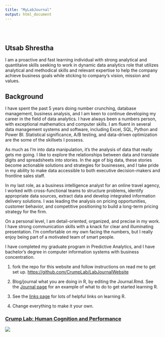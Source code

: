 ```yaml
---
title: "MyLabJournal"
output: html_document
---
```


<style type="text/css">
.title {
  display: none;
}

#getting-started img {
  margin-right: 10px;
}

</style>

<div class="row" style="padding-top: 30px;">
<div class="col-sm-6">

# **Utsab Shrestha**

I am a proactive and fast learning individual with strong analytical and quantitaive skills seeking to work in dynamic data analytics role that utilizes analytical and methodical skills and relevant expertise to help the company achieve business goals while sticking to company's vision, mission and values.

## Background

I have spent the past 5 years doing number crunching, database management, business analysis, and I am keen to continue developing my career in the field of data analytics. I have always been a numbers person, with exceptional mathematics and computer skills. I am fluent in several data management systems and software, including Excel, SQL, Python and Power BI. Statistical significance, A/B testing, and data-driven optimization are the some of the skillsets I possess.

As much as I’m into data manipulation, it’s the analysis of data that really gets me going. I like to explore the relationships between data and translate digits and spreadsheets into stories. In the age of big data, these stories become actionable solutions and strategies for businesses, and I take pride in my ability to make data accessible to both executive decision-makers and frontline sales staff.

In my last role, as a business intelligence analyst for an online travel agency, I worked with cross-functional teams to structure problems, identify appropriate data sources, extract data and develop integrated information delivery solutions. I was leading the analysis on pricing opportunities, customer behavior, and competitive positioning to build a long-term pricing strategy for the firm.  

On a personal level, I am detail-oriented, organized, and precise in my work. I have strong communication skills with a knack for clear and illuminating presentation. I’m comfortable on my own facing the numbers, but I really enjoy being part of a motivated team of smart people.

I have completed my graduate program in Predictive Analytics, and I have bachelor’s degree in computer information systems with business concentration.


1. fork the repo for this website and follow instructions on read me to get set up. [https://github.com/CrumpLab/LabJournalWebsite](https://github.com/CrumpLab/LabJournalWebsite)

2. Blog/journal what you are doing in R, by editing the Journal.Rmd. See the [Journal page](https://crumplab.github.io/LabJournalWebsite/Journal.html) for an example of what to do to get started learning R.

3. See the [links page](https://crumplab.github.io/LabJournalWebsite/Links.html) for lots of helpful links on learning R.

4. Change everything to make it your own.


</div>
<div class="col-sm-6">

### [Crump Lab: Human Cognition and Performance](https://crumplab.github.io)

<a href = "https://crumplab.github.io">
![](images/utsab_profile.jpg)
</a>
</div>
